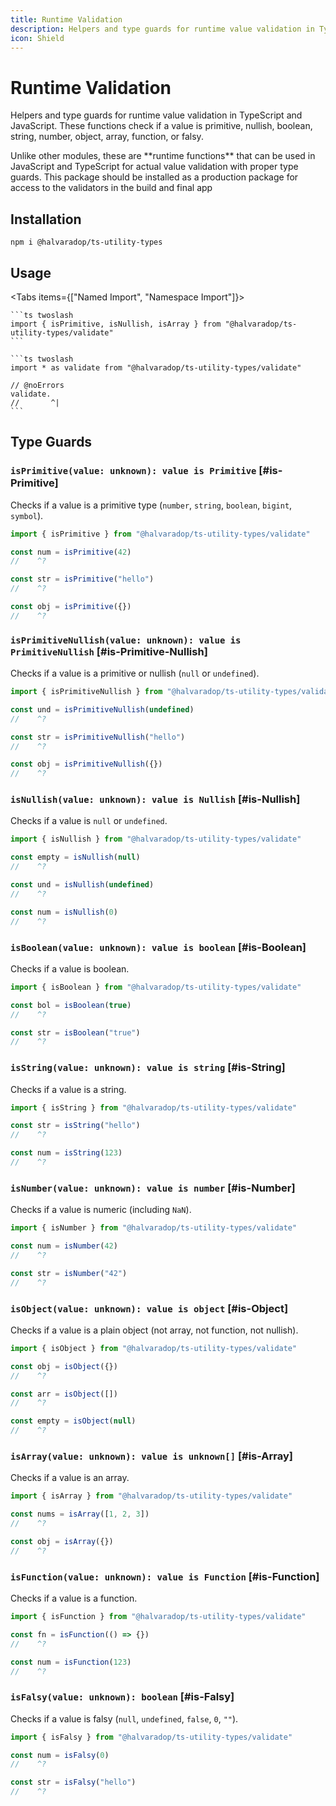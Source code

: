 ```yaml
---
title: Runtime Validation
description: Helpers and type guards for runtime value validation in TypeScript and JavaScript. These functions check if a value is primitive, nullish, boolean, string, number, object, array, function, or falsy.
icon: Shield
---
```


# Runtime Validation

Helpers and type guards for runtime value validation in TypeScript and JavaScript. These functions check if a value is primitive, nullish, boolean, string, number, object, array, function, or falsy.

<Callout type="info" title="Runtime Functions">
  Unlike other modules, these are **runtime functions** that can be used in JavaScript and TypeScript for actual value validation
  with proper type guards. This package should be installed as a production package for access to the validators in the build and
  final app
</Callout>

## Installation

```npm
npm i @halvaradop/ts-utility-types
```

## Usage

<Tabs items={["Named Import", "Namespace Import"]}>
  <Tab value="Named Import">

    ```ts twoslash
    import { isPrimitive, isNullish, isArray } from "@halvaradop/ts-utility-types/validate"
    ```

  </Tab>
  <Tab value="Namespace Import">

    ```ts twoslash
    import * as validate from "@halvaradop/ts-utility-types/validate"

    // @noErrors
    validate.
    //       ^|
    ```

  </Tab>
</Tabs>

## Type Guards

### `isPrimitive(value: unknown): value is Primitive` [#is-Primitive]

Checks if a value is a primitive type (`number`, `string`, `boolean`, `bigint`, `symbol`).

```ts twoslash
import { isPrimitive } from "@halvaradop/ts-utility-types/validate"

const num = isPrimitive(42)
//    ^?

const str = isPrimitive("hello")
//    ^?

const obj = isPrimitive({})
//    ^?
```

### `isPrimitiveNullish(value: unknown): value is PrimitiveNullish` [#is-Primitive-Nullish]

Checks if a value is a primitive or nullish (`null` or `undefined`).

```ts twoslash
import { isPrimitiveNullish } from "@halvaradop/ts-utility-types/validate"

const und = isPrimitiveNullish(undefined)
//    ^?

const str = isPrimitiveNullish("hello")
//    ^?

const obj = isPrimitiveNullish({})
//    ^?
```

### `isNullish(value: unknown): value is Nullish` [#is-Nullish]

Checks if a value is `null` or `undefined`.

```ts twoslash
import { isNullish } from "@halvaradop/ts-utility-types/validate"

const empty = isNullish(null)
//    ^?

const und = isNullish(undefined)
//    ^?

const num = isNullish(0)
//    ^?
```

### `isBoolean(value: unknown): value is boolean` [#is-Boolean]

Checks if a value is boolean.

```ts twoslash
import { isBoolean } from "@halvaradop/ts-utility-types/validate"

const bol = isBoolean(true)
//    ^?

const str = isBoolean("true")
//    ^?
```

### `isString(value: unknown): value is string` [#is-String]

Checks if a value is a string.

```ts twoslash
import { isString } from "@halvaradop/ts-utility-types/validate"

const str = isString("hello")
//    ^?

const num = isString(123)
//    ^?
```

### `isNumber(value: unknown): value is number` [#is-Number]

Checks if a value is numeric (including `NaN`).

```ts twoslash
import { isNumber } from "@halvaradop/ts-utility-types/validate"

const num = isNumber(42)
//    ^?

const str = isNumber("42")
//    ^?
```

### `isObject(value: unknown): value is object` [#is-Object]

Checks if a value is a plain object (not array, not function, not nullish).

```ts twoslash
import { isObject } from "@halvaradop/ts-utility-types/validate"

const obj = isObject({})
//    ^?

const arr = isObject([])
//    ^?

const empty = isObject(null)
//    ^?
```

### `isArray(value: unknown): value is unknown[]` [#is-Array]

Checks if a value is an array.

```ts twoslash
import { isArray } from "@halvaradop/ts-utility-types/validate"

const nums = isArray([1, 2, 3])
//    ^?

const obj = isArray({})
//    ^?
```

### `isFunction(value: unknown): value is Function` [#is-Function]

Checks if a value is a function.

```ts twoslash
import { isFunction } from "@halvaradop/ts-utility-types/validate"

const fn = isFunction(() => {})
//    ^?

const num = isFunction(123)
//    ^?
```

### `isFalsy(value: unknown): boolean` [#is-Falsy]

Checks if a value is falsy (`null`, `undefined`, `false`, `0`, `""`).

```ts twoslash
import { isFalsy } from "@halvaradop/ts-utility-types/validate"

const num = isFalsy(0)
//    ^?

const str = isFalsy("hello")
//    ^?
```
